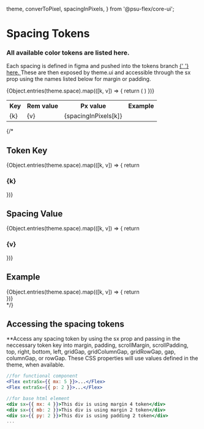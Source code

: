 <!-- Colors.stories.mdx -->


  theme,
  converToPixel,
  spacingInPixels,
} from '@psu-flex/core-ui';

<Meta title="Tokens/Spacing" />

# Spacing Tokens

<div styles={{ background: '#eeeeee' }}>
  <div style={{ marginBottom: '2rem', borderBottom: '1px solid gray', marginBottom: '30px'}}>
    <h3>All available color tokens are listed here. </h3>
    <p>
      Each spacing is defined in figma and pushed into the tokens branch
      <a href="https://github.com/Penn-State-Web-and-Digital/psu-flex/blob/tokens/theme/src/figma/theme.json">
        {' '}
        here.
      </a>
      These are then exposed by theme.ui and accessible through the sx prop
      using the names listed below for margin or padding.
    </p>
  </div>

  <table>
  <tr>
    <th style={{textAlign: 'left', paddingRight: '150px'}}>Key</th>
    <th style={{textAlign: 'left', paddingRight: '150px'}}>Rem value</th>
    <th style={{textAlign: 'left', paddingRight: '150px'}}>Px value</th>
    <th style={{textAlign: 'left', paddingRight: '150px'}}>Example</th>
    </tr>
{Object.entries(theme.space).map(([k, v]) => {
    return (
      <tr>
      <td>{k}</td>
      <td>{v}</td>
      <td>{spacingInPixels[k]}</td>
      <td style={{padding: '8px'}}><div style={{width: `${v}`, height: '23.5px', backgroundColor: theme.colors['beaverBlue']}}></div></td>
      </tr>
      )
  })}

</table>
</div>
{/*
  <div style={{display: 'flex', flexDirection: 'row', justifyContent: 'space-between'}}>
  <div style={{display: 'flex', flexDirection: 'column'}}>
    <h2 style={{margin: 0, border: 'none'}}>
      Token Key
    </h2>
  {Object.entries(theme.space).map(([k, v]) => {
return <div style={{display: 'flex', width: '100%', flexDirection: 'row', justifyContent: 'space-between', alignItems: 'center', marginBottom: '10px'}}>
  <h3 style={{margin: 0, paddingTop: '10px', paddingBottom: '10px'}}>{k}</h3>
  </div>
})}
</div>
  <div style={{display: 'flex', flexDirection: 'column'}}>
    <h2 style={{margin: 0, border: 'none'}}>
      Spacing Value
    </h2>
{Object.entries(theme.space).map(([k, v]) => {
return <div style={{display: 'flex', justifyContent: 'space-between', alignItems: 'center', marginBottom: '10px'}}>

  <h3 style={{margin: 0, paddingTop: '10px', paddingBottom: '10px'}}>{v}</h3>
  </div>
})}
</div>
  <div style={{display: 'flex', flexDirection: 'column'}}>
    <h2 style={{margin: 0, border: 'none'}}>
      Example
    </h2>
{Object.entries(theme.space).map(([k, v]) => {
return <div style={{display: 'flex', flexDirection: 'column', justifyContent: 'space-between', marginBottom: '10px'}}>
  <div style={{width: `${v}`, height: '23.5px', paddingTop: '10px', paddingBottom: '10px', backgroundColor: theme.colors['nittanyNavy']}}></div>
  </div>
})}
</div>
</div> */}

<h2 style={{ border: 'none', marginTop: '50px' }}>
  Accessing the spacing tokens
</h2>

<p>
  **Access any spacing token by using the sx prop and passing in the neccessary
  token key into margin, padding, scrollMargin, scrollPadding, top, right,
  bottom, left, gridGap, gridColumnGap, gridRowGap, gap, columnGap, or rowGap.
  These CSS properties will use values defined in the theme, when available.
</p>

```jsx
//for functional component
<Flex extraSx={{ mx: 5 }}>...</Flex>
<Flex extraSx={{ p: 2 }}>...</Flex>

//for base html element
<div sx={{ mx: 4 }}>This div is using margin 4 token</div>
<div sx={{ mb: 2 }}>This div is using margin 2 token</div>
<div sx={{ py: 2 }}>This div is using padding 2 token</div>
...
```
